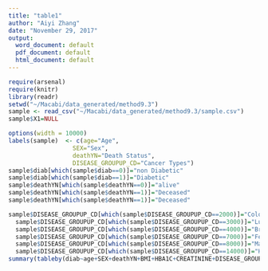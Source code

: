 ```yaml
---
title: "table1"
author: "Aiyi Zhang"
date: "November 29, 2017"
output:
  word_document: default
  pdf_document: default
  html_document: default
---
```

```r
require(arsenal)
require(knitr)
library(readr)
setwd("~/Macabi/data_generated/method9.3")
sample <- read_csv("~/Macabi/data_generated/method9.3/sample.csv")
sample$X1=NULL
```

```r
options(width = 10000)
labels(sample)  <- c(age="Age",
                  SEX="Sex",
                  deathYN="Death Status",
                  DISEASE_GROUPUP_CD="Cancer Types")
sample$diab[which(sample$diab==0)]="non Diabetic"
sample$diab[which(sample$diab==1)]="Diabetic"
sample$deathYN[which(sample$deathYN==0)]="alive"
sample$deathYN[which(sample$deathYN==1)]="Deceased"
sample$deathYN[which(sample$deathYN==1)]="Deceased"

sample$DISEASE_GROUPUP_CD[which(sample$DISEASE_GROUPUP_CD==2000)]="Colon"
  sample$DISEASE_GROUPUP_CD[which(sample$DISEASE_GROUPUP_CD==3000)]="Lung"
  sample$DISEASE_GROUPUP_CD[which(sample$DISEASE_GROUPUP_CD==4000)]="Breast"
  sample$DISEASE_GROUPUP_CD[which(sample$DISEASE_GROUPUP_CD==7000)]="Female Genital"
  sample$DISEASE_GROUPUP_CD[which(sample$DISEASE_GROUPUP_CD==8000)]="Male Genital"
  sample$DISEASE_GROUPUP_CD[which(sample$DISEASE_GROUPUP_CD==14000)]="Hematologic Neoplasm"
summary(tableby(diab~age+SEX+deathYN+BMI+HBA1C+CREATININE+DISEASE_GROUPUP_CD, data=sample))
```
